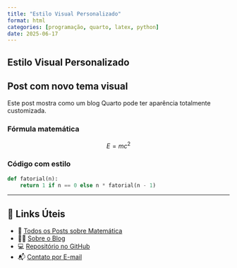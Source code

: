 ```yaml
---
title: "Estilo Visual Personalizado"
format: html
categories: [programação, quarto, latex, python]
date: 2025-06-17
---
```

<div class="invisivel">
# Estilo Visual Personalizado
</div>

## Post com novo tema visual

Este post mostra como um blog Quarto pode ter aparência totalmente customizada.

### Fórmula matemática

$$
E = mc^2
$$

### Código com estilo

```python
def fatorial(n):
    return 1 if n == 0 else n * fatorial(n - 1)
```

---

## 🔗 Links Úteis

- 🧮 [Todos os Posts sobre Matemática](../../posts/matematica/)
- 🧑‍🏫 [Sobre o Blog](../../posts/pessoal/sobre-o-blog.html)
- 💻 [Repositório no GitHub](https://github.com/marcellini-celso/blog-marcellini)
- 📬 [Contato por E-mail](mailto:prof.marcellini@gmail.com)
